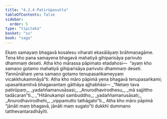 ```yaml
---
title: "4.2.4 Patirūpasutta"
tableOfContents: false
sidebar:
  order: 5
type: "tipitaka"
basket: "su"
book: "saga"
---
```



<DynamicBreadcrumb />

<Division number="150" book="saga" bookNo="12" page="112">

<Paragraph number="838" book="saga">
Ekaṃ samayaṃ bhagavā kosalesu viharati ekasālāyaṃ brāhmaṇagāme. Tena kho pana samayena bhagavā mahatiyā gihiparisāya parivuto dhammaṃ deseti.
</Paragraph>

<Paragraph number="839" book="saga">
Atha kho mārassa pāpimato etadahosi—  “ayaṃ kho samaṇo gotamo mahatiyā gihiparisāya parivuto dhammaṃ deseti. Yannūnāhaṃ yena samaṇo gotamo tenupasaṅkameyyaṃ vicakkhukammāyā”ti. Atha kho māro pāpimā yena bhagavā tenupasaṅkami; upasaṅkamitvā bhagavantaṃ gāthāya ajjhabhāsi—
</Paragraph>

<Paragraph number="840" type="verses" book="saga">
_“Netaṃ tava patirūpaṃ,_  
_yadaññamanusāsasi;_  
_Anurodhavirodhesu,_  
_mā sajjittho tadācaran”ti._  

</Paragraph>

<Paragraph number="841" type="verses" book="saga">
_“Hitānukampī sambuddho,_  
_yadaññamanusāsati;_  
_Anurodhavirodhehi,_  
_vippamutto tathāgato”ti._  

</Paragraph>

<Paragraph number="842" book="saga">
Atha kho māro pāpimā “jānāti maṃ bhagavā, jānāti maṃ sugato”ti dukkhī dummano tatthevantaradhāyīti.
</Paragraph>
</Division>